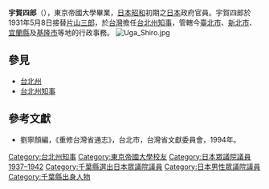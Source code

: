 '''宇賀四郎'''（{{bd|1881年|5月25日|1946年|7月10日}}），東京帝國大學畢業，[[日本|日本]][[昭和|昭和]]初期之[[日本|日本]]政府官員。宇賀四郎於1931年5月8日接替[[片山三郎|片山三郎]]，於[[台灣|台灣]]擔任[[台北州知事|台北州知事]]，管轄今[[臺北市|臺北市]]、[[新北市|新北市]]、[[宜蘭縣|宜蘭縣]]及[[基隆市|基隆市]]等地的行政事務。
[[File:Uga_Shiro.jpg|thumb]]

==參見==
*[[台北州|台北州]]
*[[台北州知事|台北州知事]]

==參考文獻==
{{refbegin}}
*劉寧顏編，《重修台灣省通志》，台北市，台灣省文獻委員會，1994年。
{{refend}}

{{start box}}
{{s-before|[[片山三郎|片山三郎]]}}
{{s-title|[[台北州知事|台北州知事]] |1931年5月8日－1931年9月12日}}
{{s-after|[[平山泰|平山泰]]}}
{{end box}}

{{Governors of Taihoku Prefecture}}
{{DEFAULTSORT:Uga Shiro}}
[[Category:台北州知事|Category:台北州知事]]
[[Category:東京帝國大學校友|Category:東京帝國大學校友]]
[[Category:日本眾議院議員_1937–1942|Category:日本眾議院議員 1937–1942]]
[[Category:千葉縣選出日本眾議院議員|Category:千葉縣選出日本眾議院議員]]
[[Category:日本男性眾議院議員|Category:日本男性眾議院議員]]
[[Category:千葉縣出身人物|Category:千葉縣出身人物]]